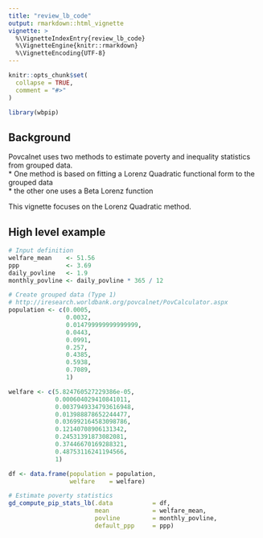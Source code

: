 ```yaml
---
title: "review_lb_code"
output: rmarkdown::html_vignette
vignette: >
  %\VignetteIndexEntry{review_lb_code}
  %\VignetteEngine{knitr::rmarkdown}
  %\VignetteEncoding{UTF-8}
---
```


```r
knitr::opts_chunk$set(
  collapse = TRUE,
  comment = "#>"
)
```

```r
library(wbpip)
```
## Background
Povcalnet uses two methods to estimate poverty and inequality statistics from 
grouped data.  
* One method is based on fitting a Lorenz Quadratic functional form to the 
grouped data  
* the other one uses a Beta Lorenz function

This vignette focuses on the Lorenz Quadratic method.

## High level example
```r
# Input definition
welfare_mean    <- 51.56
ppp             <- 3.69
daily_povline   <- 1.9
monthly_povline <- daily_povline * 365 / 12

# Create grouped data (Type 1)
# http://iresearch.worldbank.org/povcalnet/PovCalculator.aspx
population <- c(0.0005,
                0.0032,
                0.014799999999999999,
                0.0443,
                0.0991,
                0.257,
                0.4385,
                0.5938,
                0.7089,
                1)

welfare <- c(5.824760527229386e-05,
             0.000604029410841011,
             0.0037949334793616948,
             0.013988878652244477,
             0.036992164583098786,
             0.12140708906131342,
             0.24531391873082081,
             0.37446670169288321,
             0.48753116241194566,
             1)

df <- data.frame(population = population,
                 welfare    = welfare)

# Estimate poverty statistics
gd_compute_pip_stats_lb(.data           = df,
                        mean            = welfare_mean,
                        povline         = monthly_povline,
                        default_ppp     = ppp)
```

